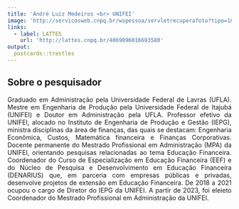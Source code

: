 ```yaml
---
title: 'André Luiz Medeiros <br> UNIFEI'
image: 'http://servicosweb.cnpq.br/wspessoa/servletrecuperafoto?tipo=1&id=K4136570P2'
links:
  - label: LATTES
    url: 'http://lattes.cnpq.br/4069096016693580'
output:
  postcards::trestles
---
```



<div style="text-align: justify">


## Sobre o pesquisador


Graduado em Administração pela Universidade Federal de Lavras (UFLA). Mestre em Engenharia de Produção pela Universidade Federal de Itajubá (UNIFEI) e Doutor em Administração pela UFLA. Professor efetivo da UNIFEI, alocado no Instituto de Engenharia de Produção e Gestão (IEPG), ministra disciplinas da área de finanças, das quais se destacam: Engenharia Econômica, Custos, Matemática financeira e Finanças Corporativas. Docente permanente do Mestrado Profissional em Administração (MPA) da UNIFEI, orientando pesquisas relacionadas ao tema Educação Financeira. Coordenador do Curso de Especialização em Educação Financeira (EEF) e do Núcleo de Pesquisa e Desenvolvimento em Educação Financeira (DENARIUS) que, em parceria com empresas públicas e privadas, desenvolve projetos de extensão em Educação Financeira. De 2018 a 2021 ocupou o cargo de Diretor do IEPG da UNIFEI. A partir de 2023, foi eleieto Coordenador do Mestrado Profissional em Administração da UNIFEI.


